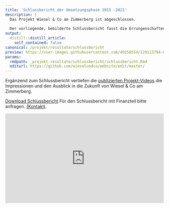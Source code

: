```yaml
---
title: 'Schlussbericht der Umsetzungsphase 2015 -2021'
description: |
  Das Projekt Wiesel & Co am Zimmerberg ist abgeschlossen. 
  
  Der vorliegende, bebilderte Schlussbericht fasst die Errungenschaften zusammen, bilanziert die gesetzten Projektziele und wagt einen kurzen Ausblick.
output:
  distill::distill_article:
    self_contained: false
canonical: /projekt/resultate/schlussbericht
preview: https://user-images.githubusercontent.com/49158554/129113794-021c7424-07d7-49f8-a36f-6380e39b8a83.jpg
params:
  rmdpath: _projekt-resultate/schlussbericht/schlussbericht.Rmd
  editurl: https://github.com/wieselundco/website/edit/master/
---
```


Ergänzend zum Schlussbericht vertiefen die [publizierten Projekt-Videos](/news/2021-08-11-sehenswerte-projekt-videos-mit-interviews-uvm/) die Impressionen und den Ausblick in die Zukunft von Wiesel & Co am Zimmerberg.
  
[Download Schlussbericht](Schlussbericht_WiCoZ_Phase2_red.pdf)
  Für den Schlussbericht mit Finanzteil bitte anfragen. [(Kontakt)](/ueber-uns/24-kontakt/).  
    
    

<style>.embed-container { position: relative; padding-bottom:56.25%; height:0; overflow: hidden; max-width: 100%; } .embed-container iframe, .embed-container object, .embed-container embed { position: absolute; top: 0; left: 0; width: 100%; height: 100%;}</style><div class='embed-container' data-page-width='453' data-page-height='640' id='ypembedcontainer' ><iframe   src="https://www.yumpu.com/de/embed/view/17kdtD9XzoA4HJp2" frameborder="0" allowfullscreen="true"  allowtransparency="true"></iframe><br><a href="https://www.yumpu.com/de/document/view/65835503/schlussbericht-phase-2-wiesel-co-am-zimmerberg" title="Schlussbericht Phase 2 Wiesel & Co am Zimmerberg" target="_blank">Schlussbericht Phase 2 Wiesel & Co am Zimmerberg</a></div><script src='https://players.yumpu.com/modules/embed/yp_r_iframe.js' ></script>
    



```r



```


